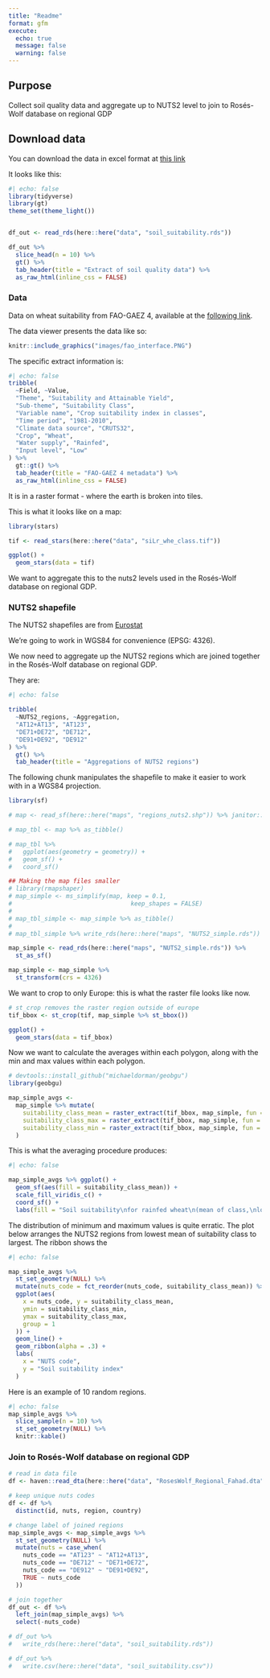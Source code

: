 ```yaml
---
title: "Readme"
format: gfm
execute: 
  echo: true
  message: false
  warning: false
---
```


## Purpose

Collect soil quality data and aggregate up to NUTS2 level to join to Rosés-Wolf database on regional GDP

## Download data

You can download the data in excel format at [this link](data/soil_suitability.xlsx)

It looks like this:

```r
#| echo: false
library(tidyverse)
library(gt)
theme_set(theme_light())


df_out <- read_rds(here::here("data", "soil_suitability.rds"))

df_out %>% 
  slice_head(n = 10) %>% 
  gt() %>% 
  tab_header(title = "Extract of soil quality data") %>% 
  as_raw_html(inline_css = FALSE)
```

### Data

Data on wheat suitability from FAO-GAEZ 4, available at the [following link](https://gaez-data-portal-hqfao.hub.arcgis.com/pages/data-viewer).

The data viewer presents the data like so:

```r
knitr::include_graphics("images/fao_interface.PNG")
```

The specific extract information is:

```r
#| echo: false
tribble(
  ~Field, ~Value,
  "Theme", "Suitability and Attainable Yield",
  "Sub-theme", "Suitability Class",
  "Variable name", "Crop suitability index in classes",
  "Time period", "1981-2010",
  "Climate data source", "CRUTS32",
  "Crop", "Wheat",
  "Water supply", "Rainfed",
  "Input level", "Low"
) %>% 
  gt::gt() %>% 
  tab_header(title = "FAO-GAEZ 4 metadata") %>% 
  as_raw_html(inline_css = FALSE)
```

It is in a raster format - where the earth is broken into tiles.

This is what it looks like on a map:

```r
library(stars)

tif <- read_stars(here::here("data", "siLr_whe_class.tif"))

ggplot() +
  geom_stars(data = tif)
```

We want to aggregate this to the nuts2 levels used in the Rosés-Wolf database on regional GDP.

### NUTS2 shapefile

The NUTS2 shapefiles are from [Eurostat](https://ec.europa.eu/eurostat/web/gisco/geodata/reference-data/administrative-units-statistical-units/nuts)

We're going to work in WGS84 for convenience (EPSG: 4326).

We now need to aggregate up the NUTS2 regions which are joined together in the Rosés-Wolf database on regional GDP.

They are:

```r
#| echo: false

tribble(
  ~NUTS2_regions, ~Aggregation,
  "AT12+AT13", "AT123",
  "DE71+DE72", "DE712",
  "DE91+DE92", "DE912"
) %>%
  gt() %>%
  tab_header(title = "Aggregations of NUTS2 regions")
```

The following chunk manipulates the shapefile to make it easier to work with in a WGS84 projection.

```r
library(sf)

# map <- read_sf(here::here("maps", "regions_nuts2.shp")) %>% janitor::clean_names()

# map_tbl <- map %>% as_tibble()

# map_tbl %>%
#   ggplot(aes(geometry = geometry)) +
#   geom_sf() +
#   coord_sf()

## Making the map files smaller
# library(rmapshaper)
# map_simple <- ms_simplify(map, keep = 0.1,
#                                 keep_shapes = FALSE)
# 
# map_tbl_simple <- map_simple %>% as_tibble()
# 
# map_tbl_simple %>% write_rds(here::here("maps", "NUTS2_simple.rds"))

map_simple <- read_rds(here::here("maps", "NUTS2_simple.rds")) %>% 
  st_as_sf()

map_simple <- map_simple %>% 
  st_transform(crs = 4326)
```

We want to crop to only Europe: this is what the raster file looks like now.

```r
# st_crop removes the raster region outside of europe
tif_bbox <- st_crop(tif, map_simple %>% st_bbox())

ggplot() +
  geom_stars(data = tif_bbox)
```

Now we want to calculate the averages within each polygon, along with the min and max values within each polygon.

```r
# devtools::install_github("michaeldorman/geobgu")
library(geobgu)

map_simple_avgs <-
  map_simple %>% mutate(
    suitability_class_mean = raster_extract(tif_bbox, map_simple, fun = mean, na.rm = TRUE),
    suitability_class_max = raster_extract(tif_bbox, map_simple, fun = max, na.rm = TRUE),
    suitability_class_min = raster_extract(tif_bbox, map_simple, fun = min, na.rm = TRUE)
  )
```

This is what the averaging procedure produces:

```r
#| echo: false

map_simple_avgs %>% ggplot() +
  geom_sf(aes(fill = suitability_class_mean)) +
  scale_fill_viridis_c() +
  coord_sf() +
  labs(fill = "Soil suitability\nfor rainfed wheat\n(mean of class,\nlower is better)")
```

The distribution of minimum and maximum values is quite erratic. The plot below arranges the NUTS2 regions from lowest mean of suitability class to largest. The ribbon shows the 

```r
#| echo: false

map_simple_avgs %>%
  st_set_geometry(NULL) %>%
  mutate(nuts_code = fct_reorder(nuts_code, suitability_class_mean)) %>%
  ggplot(aes(
    x = nuts_code, y = suitability_class_mean,
    ymin = suitability_class_min,
    ymax = suitability_class_max,
    group = 1
  )) +
  geom_line() +
  geom_ribbon(alpha = .3) +
  labs(
    x = "NUTS code",
    y = "Soil suitability index"
  )
```

Here is an example of 10 random regions.

```r
#| echo: false
map_simple_avgs %>%
  slice_sample(n = 10) %>% 
  st_set_geometry(NULL) %>%
  knitr::kable()
```

### Join to Rosés-Wolf database on regional GDP

```r
# read in data file
df <- haven::read_dta(here::here("data", "RosesWolf_Regional_Fahad.dta"))

# keep unique nuts codes
df <- df %>%
  distinct(id, nuts, region, country)

# change label of joined regions
map_simple_avgs <- map_simple_avgs %>%
  st_set_geometry(NULL) %>%
  mutate(nuts = case_when(
    nuts_code == "AT123" ~ "AT12+AT13",
    nuts_code == "DE712" ~ "DE71+DE72",
    nuts_code == "DE912" ~ "DE91+DE92",
    TRUE ~ nuts_code
  ))

# join together
df_out <- df %>%
  left_join(map_simple_avgs) %>%
  select(-nuts_code)

# df_out %>% 
#   write_rds(here::here("data", "soil_suitability.rds"))

# df_out %>% 
#   write.csv(here::here("data", "soil_suitability.csv"))
```


